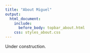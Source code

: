 ---
title: "About Miguel"
output:
  html_document:
    include:
      before_body: topbar_about.html
    css: styles_about.css
---

Under construction.